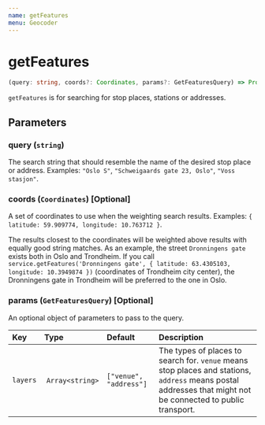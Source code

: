 ```yaml
---
name: getFeatures
menu: Geocoder
---
```


# getFeatures

```typescript
(query: string, coords?: Coordinates, params?: GetFeaturesQuery) => Promise<Array<Feature>>
```

`getFeatures` is for searching for stop places, stations or addresses.

## Parameters

### query (`string`)
The search string that should resemble the name of the desired stop place or address. Examples: `"Oslo S"`, `"Schweigaards gate 23, Oslo"`, `"Voss stasjon"`.

### coords (`Coordinates`) [Optional]
A set of coordinates to use when the weighting search results. Examples: `{ latitude: 59.909774, longitude: 10.763712 }`.

The results closest to the coordinates will be weighted above results with equally good string matches.
As an example, the street `Dronningens gate` exists both in Oslo and Trondheim. If you call `service.getFeatures('Dronningens gate', { latitude: 63.4305103, longitude: 10.3949874 })` (coordinates of Trondheim city center), the Dronningens gate in Trondheim will be preferred to the one in Oslo.

### params (`GetFeaturesQuery`) [Optional]
An optional object of parameters to pass to the query.

| Key                  | Type     | Default             | Description |
|:---------------------|:---------|:--------------------|:------------|
| `layers`             | `Array<string>` | `["venue", "address"]`   | The types of places to search for. `venue` means stop places and stations, `address` means postal addresses that might not be connected to public transport.
